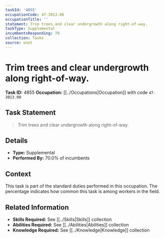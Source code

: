 ```yaml
---
taskId: '4855'
occupationCode: 47-3013.00
occupationTitle: ''
statement: Trim trees and clear undergrowth along right-of-way.
taskType: Supplemental
incumbentsResponding: 70
collection: Tasks
source: onet
---
```

# Trim trees and clear undergrowth along right-of-way.

**Task ID:** 4855
**Occupation:** [[../Occupations|Occupation]] with code `47-3013.00`

## Task Statement

> Trim trees and clear undergrowth along right-of-way.

## Details

- **Type:** Supplemental
- **Performed By:** 70.0% of incumbents

## Context

This task is part of the standard duties performed in this occupation. The percentage indicates how common this task is among workers in the field.

## Related Information

- **Skills Required:** See [[../Skills|Skills]] collection
- **Abilities Required:** See [[../Abilities|Abilities]] collection
- **Knowledge Required:** See [[../Knowledge|Knowledge]] collection
